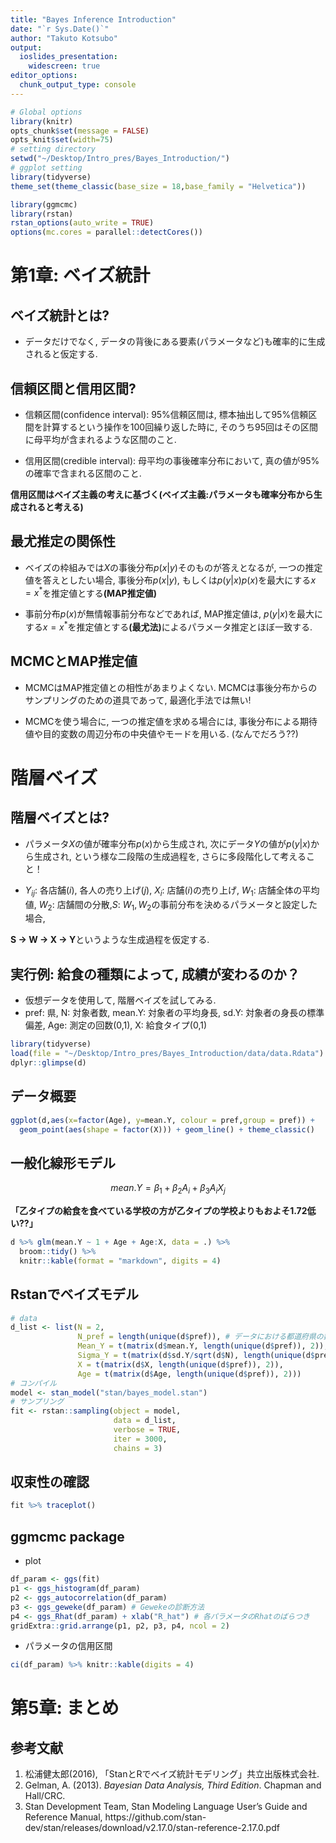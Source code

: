 ```yaml
---
title: "Bayes Inference Introduction"
date: "`r Sys.Date()`"
author: "Takuto Kotsubo"
output:
  ioslides_presentation:
    widescreen: true
editor_options: 
  chunk_output_type: console
---
```


```r
# Global options
library(knitr)
opts_chunk$set(message = FALSE)
opts_knit$set(width=75)
# setting directory
setwd("~/Desktop/Intro_pres/Bayes_Introduction/")
# ggplot setting
library(tidyverse)
theme_set(theme_classic(base_size = 18,base_family = "Helvetica"))
```

```r
library(ggmcmc)
library(rstan)
rstan_options(auto_write = TRUE)
options(mc.cores = parallel::detectCores())
```

# 第1章: ベイズ統計

## ベイズ統計とは?

- データだけでなく, データの背後にある要素(パラメータなど)も確率的に生成されると仮定する.

## 信頼区間と信用区間?

- 信頼区間(confidence interval): 95%信頼区間は, 標本抽出して95%信頼区間を計算するという操作を100回繰り返した時に, そのうち95回はその区間に母平均が含まれるような区間のこと.

- 信用区間(credible interval): 母平均の事後確率分布において, 真の値が95%の確率で含まれる区間のこと.

**信用区間はベイズ主義の考えに基づく(ベイズ主義:パラメータも確率分布から生成されると考える)**

## 最尤推定の関係性

- ベイズの枠組みでは$X$の事後分布$p(x|y)$そのものが答えとなるが, 一つの推定値を答えとしたい場合, 事後分布$p(x|y)$, もしくは$p(y|x)p(x)$を最大にする$x=x^*$を推定値とする**(MAP推定値)**

- 事前分布$p(x)$が無情報事前分布などであれば, MAP推定値は, $p(y|x)$を最大にする$x=x^*$を推定値とする**(最尤法)**によるパラメータ推定とほぼ一致する.

## MCMCとMAP推定値

- MCMCはMAP推定値との相性があまりよくない. MCMCは事後分布からのサンプリングのための道具であって, 最適化手法では無い!

- MCMCを使う場合に, 一つの推定値を求める場合には, 事後分布による期待値や目的変数の周辺分布の中央値やモードを用いる. (なんでだろう??)

# 階層ベイズ

## 階層ベイズとは?

- パラメータ$X$の値が確率分布$p(x)$から生成され, 次にデータ$Y$の値が$p(y|x)$から生成され, という様な二段階の生成過程を, さらに多段階化して考えること！

- $Y_{ij}$: 各店舗($i$), 各人の売り上げ($j$), $X_i$: 店舗($i$)の売り上げ, $W_1$: 店舗全体の平均値, $W_2$: 店舗間の分散,$S$: $W_1,W_2$の事前分布を決めるパラメータと設定した場合, 

**S -> W -> X -> Y**というような生成過程を仮定する.

## 実行例: 給食の種類によって, 成績が変わるのか？

- 仮想データを使用して, 階層ベイズを試してみる.
- pref: 県, N: 対象者数, mean.Y: 対象者の平均身長, sd.Y: 対象者の身長の標準偏差, Age: 測定の回数(0,1), X: 給食タイプ(0,1)

```r
library(tidyverse)
load(file = "~/Desktop/Intro_pres/Bayes_Introduction/data/data.Rdata")
dplyr::glimpse(d)
```

## データ概要

```r
ggplot(d,aes(x=factor(Age), y=mean.Y, colour = pref,group = pref)) +
  geom_point(aes(shape = factor(X))) + geom_line() + theme_classic()
```

## 一般化線形モデル

$$mean.Y = \beta_1 + \beta_2 A_i + \beta_3 A_i X_j$$

**「乙タイプの給食を食べている学校の方が乙タイプの学校よりもおよそ1.72低い??」**

```r
d %>% glm(mean.Y ~ 1 + Age + Age:X, data = .) %>% 
  broom::tidy() %>% 
  knitr::kable(format = "markdown", digits = 4)
```

## Rstanでベイズモデル

```r
# data
d_list <- list(N = 2,
               N_pref = length(unique(d$pref)), # データにおける都道府県の数
               Mean_Y = t(matrix(d$mean.Y, length(unique(d$pref)), 2)),
               Sigma_Y = t(matrix(d$sd.Y/sqrt(d$N), length(unique(d$pref)), 2)), # dim() 2 10... N_r  N_pref
               X = t(matrix(d$X, length(unique(d$pref)), 2)),
               Age = t(matrix(d$Age, length(unique(d$pref)), 2)))
# コンパイル
model <- stan_model("stan/bayes_model.stan")
# サンプリング
fit <- rstan::sampling(object = model,
                       data = d_list,
                       verbose = TRUE, 
                       iter = 3000, 
                       chains = 3)
```

## 収束性の確認

```r
fit %>% traceplot()
```

## ggmcmc package

- plot

```r
df_param <- ggs(fit)
p1 <- ggs_histogram(df_param)
p2 <- ggs_autocorrelation(df_param)
p3 <- ggs_geweke(df_param) # Gewekeの診断方法
p4 <- ggs_Rhat(df_param) + xlab("R_hat") # 各パラメータのRhatのばらつき
gridExtra::grid.arrange(p1, p2, p3, p4, ncol = 2)
```

- パラメータの信用区間

```r
ci(df_param) %>% knitr::kable(digits = 4)
```


# 第5章: まとめ

## 参考文献

1. 松浦健太郎(2016), 「StanとRでベイズ統計モデリング」共立出版株式会社.
1. Gelman, A. (2013). *Bayesian Data Analysis, Third Edition*. Chapman and Hall/CRC. 
1. Stan Development Team, Stan Modeling Language User’s Guide and Reference Manual, https://github.com/stan-dev/stan/releases/download/v2.17.0/stan-reference-2.17.0.pdf
